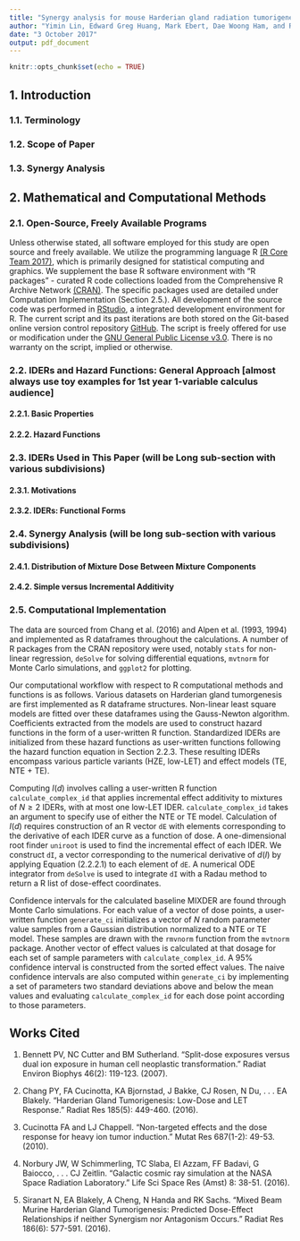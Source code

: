 ```yaml
---
title: "Synergy analysis for mouse Harderian gland radiation tumorigenesis induced by mixed beams whose individual components are simulated galactic cosmic rays"
author: "Yimin Lin, Edward Greg Huang, Mark Ebert, Dae Woong Ham, and Rainer K. Sachs"
date: "3 October 2017"
output: pdf_document
---
```


```r
knitr::opts_chunk$set(echo = TRUE)
```

## 1. Introduction

### 1.1. Terminology

### 1.2. Scope of Paper 

### 1.3. Synergy Analysis

## 2. Mathematical and Computational Methods

### 2.1. Open-Source, Freely Available Programs
Unless otherwise stated, all software employed for this study are open source and freely available. We utilize the programming language R [(R Core Team 2017)](https://www.r-project.org/), which is primarily designed for statistical computing and graphics. We supplement the base R software environment with "R packages" - curated R code collections loaded from the Comprehensive R Archive Network [(CRAN)](https://cran.r-project.org/). The specific packages used are detailed under Computation Implementation (Section 2.5.). All development of the source code was performed in [RStudio](https://www.rstudio.com/), a integrated development environment for R. The current script and its past iterations are both stored on the Git-based online version control repository [GitHub](https://github.com/eghuang/NASAmouseHG). The script is freely offered for use or modification under the [GNU General Public License v3.0](https://github.com/eghuang/NASAmouseHG/blob/master/LICENSE). There is no warranty on the script, implied or otherwise.

### 2.2. IDERs and Hazard Functions: General Approach [almost always use toy examples for 1st year 1-variable calculus audience]


#### 2.2.1. Basic Properties

#### 2.2.2. Hazard Functions

### 2.3. IDERs Used in This Paper (will be Long sub-section with various subdivisions)

#### 2.3.1. Motivations

#### 2.3.2. IDERs: Functional Forms

### 2.4. Synergy Analysis (will be long sub-section with various subdivisions)

#### 2.4.1. Distribution of Mixture Dose Between Mixture Components

#### 2.4.2. Simple versus Incremental Additivity

### 2.5. Computational Implementation  
The data are sourced from Chang et al. (2016) and Alpen et al. (1993, 1994) and implemented as R dataframes throughout the calculations. A number of R packages from the CRAN repository were used, notably `stats` for non-linear regression, `deSolve` for solving differential equations, `mvtnorm` for Monte Carlo simulations, and `ggplot2` for plotting.  

Our computational workflow with respect to R computational methods and functions is as follows. Various datasets on Harderian gland tumorgenesis are first implemented as R dataframe structures. Non-linear least square models are fitted over these dataframes using the Gauss-Newton algorithm. Coefficients extracted from the models are used to construct hazard functions in the form of a user-written R function. Standardized IDERs are initialized from these hazard functions as user-written functions following the hazard function equation in Section 2.2.3. These resulting IDERs encompass various particle variants (HZE, low-LET) and effect models (TE, NTE + TE).  

Computing $I(d)$ involves calling a user-written R function `calculate_complex_id` that applies incremental effect additivity to mixtures of $N \geq 2$ IDERs, with at most one low-LET IDER. `calculate_complex_id` takes an argument to specify use of either the NTE or TE model. Calculation of $I(d)$ requires construction of an R vector `dE` with elements corresponding to the derivative of each IDER curve as a function of dose. A one-dimensional root finder `uniroot` is used to find the incremental effect of each IDER. We construct `dI`, a vector corresponding to the numerical derivative of $d(I)$ by applying Equation (2.2.2.1) to each element of `dE`. A numerical ODE integrator from `deSolve` is used to integrate `dI` with a Radau method to return a R list of dose-effect coordinates.

Confidence intervals for the calculated baseline MIXDER are found through Monte Carlo simulations. For each value of a vector of dose points, a user-written function `generate_ci` initializes a vector of $N$ random parameter value samples from a Gaussian distribution normalized to a NTE or TE model. These samples are drawn with the `rmvnorm` function from the `mvtnorm` package. Another vector of effect values is calculated at that dosage for each set of sample parameters with `calculate_complex_id`. A 95% confidence interval is constructed from the sorted effect values. The naive confidence intervals are also computed within `generate_ci` by implementing a set of parameters two standard deviations above and below the mean values and evaluating `calculate_complex_id` for each dose point according to those parameters.

## Works Cited
1.	Bennett PV, NC Cutter and BM Sutherland. "Split-dose exposures versus dual ion exposure in human cell neoplastic transformation." Radiat Environ Biophys 46(2): 119-123. (2007).  

2.	Chang PY, FA Cucinotta, KA Bjornstad, J Bakke, CJ Rosen, N Du, . . . EA Blakely. "Harderian Gland Tumorigenesis: Low-Dose and LET Response." Radiat Res 185(5): 449-460. (2016).  

3.	Cucinotta FA and LJ Chappell. "Non-targeted effects and the dose response for heavy ion tumor induction." Mutat Res 687(1-2): 49-53. (2010).  

4.	Norbury JW, W Schimmerling, TC Slaba, EI Azzam, FF Badavi, G Baiocco, . . . CJ Zeitlin. "Galactic cosmic ray simulation at the NASA Space Radiation Laboratory." Life Sci Space Res (Amst) 8: 38-51. (2016).  

5.	Siranart N, EA Blakely, A Cheng, N Handa and RK Sachs. "Mixed Beam Murine Harderian Gland Tumorigenesis: Predicted Dose-Effect Relationships if neither Synergism nor Antagonism Occurs." Radiat Res 186(6): 577-591. (2016).  

